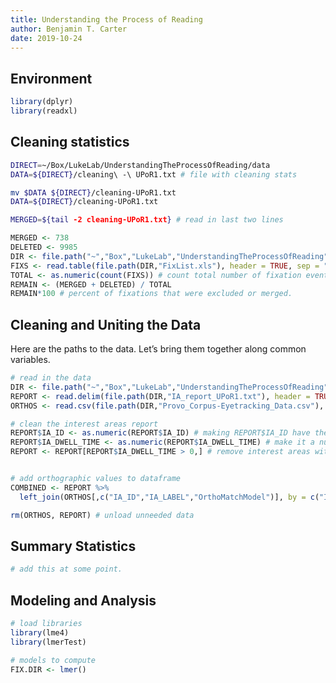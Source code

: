 ```yaml
---
title: Understanding the Process of Reading
author: Benjamin T. Carter
date: 2019-10-24
---
```


## Environment

```r
library(dplyr)
library(readxl)
```

## Cleaning statistics
```bash
DIRECT=~/Box/LukeLab/UnderstandingTheProcessOfReading/data
DATA=${DIRECT}/cleaning\ -\ UPoR1.txt # file with cleaning stats

mv $DATA ${DIRECT}/cleaning-UPoR1.txt
DATA=${DIRECT}/cleaning-UPoR1.txt

MERGED=${tail -2 cleaning-UPoR1.txt} # read in last two lines
```

```r
MERGED <- 738
DELETED <- 9985
DIR <- file.path("~","Box","LukeLab","UnderstandingTheProcessOfReading","data") # study directory
FIXS <- read.table(file.path(DIR,"FixList.xls"), header = TRUE, sep = "\t") # list of fixations
TOTAL <- as.numeric(count(FIXS)) # count total number of fixation events
REMAIN <- (MERGED + DELETED) / TOTAL
REMAIN*100 # percent of fixations that were excluded or merged.
```

## Cleaning and Uniting the Data

Here are the paths to the data. Let's bring them together along common variables.

```r
# read in the data
DIR <- file.path("~","Box","LukeLab","UnderstandingTheProcessOfReading","data") # study directory
REPORT <- read.delim(file.path(DIR,"IA_report_UPoR1.txt"), header = TRUE, sep = "\t", fill = TRUE, na.strings = ".") # interest areas report
ORTHOS <- read.csv(file.path(DIR,"Provo_Corpus-Eyetracking_Data.csv"), header = TRUE, sep = ",", fill = TRUE) # ortho probabilities

# clean the interest areas report
REPORT$IA_ID <- as.numeric(REPORT$IA_ID) # making REPORT$IA_ID have the same class as ORTHOS so they can be compared during future join.
REPORT$IA_DWELL_TIME <- as.numeric(REPORT$IA_DWELL_TIME) # make it a numeric for filtering later.
REPORT <- REPORT[REPORT$IA_DWELL_TIME > 0,] # remove interest areas without a fixation in them.


# add orthographic values to dataframe
COMBINED <- REPORT %>%
  left_join(ORTHOS[,c("IA_ID","IA_LABEL","OrthoMatchModel")], by = c("IA_ID" = "IA_ID", "IA_LABEL" = "IA_LABEL"))

rm(ORTHOS, REPORT) # unload unneeded data
```

## Summary Statistics
```r
# add this at some point.
```


## Modeling and Analysis

```r
# load libraries
library(lme4)
library(lmerTest)

# models to compute
FIX.DIR <- lmer()
```
